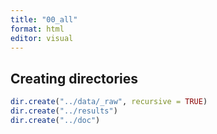 ```yaml
---
title: "00_all"
format: html
editor: visual
---
```


## Creating directories

```r
dir.create("../data/_raw", recursive = TRUE)
dir.create("../results")
dir.create("../doc")
```
